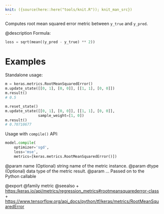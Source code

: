 ```yaml
---
knit: ({source(here::here("tools/knit.R")); knit_man_src})
---
```

Computes root mean squared error metric between `y_true` and `y_pred`.

@description
Formula:

```python
loss = sqrt(mean((y_pred - y_true) ** 2))
```

# Examples
Standalone usage:

```python
m = keras.metrics.RootMeanSquaredError()
m.update_state([[0, 1], [0, 0]], [[1, 1], [0, 0]])
m.result()
# 0.5
```

```python
m.reset_state()
m.update_state([[0, 1], [0, 0]], [[1, 1], [0, 0]],
               sample_weight=[1, 0])
m.result()
# 0.70710677
```

Usage with `compile()` API:

```python
model.compile(
    optimizer='sgd',
    loss='mse',
    metrics=[keras.metrics.RootMeanSquaredError()])
```

@param name (Optional) string name of the metric instance.
@param dtype (Optional) data type of the metric result.
@param ... Passed on to the Python callable

@export
@family metric
@seealso
+ <https:/keras.io/api/metrics/regression_metrics#rootmeansquarederror-class>
+ <https://www.tensorflow.org/api_docs/python/tf/keras/metrics/RootMeanSquaredError>
